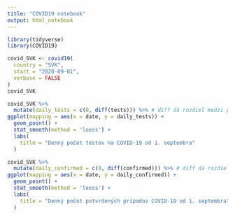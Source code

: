 ```yaml
---
title: "COVID19 notebook"
output: html_notebook
---
```


```r
library(tidyverse)
library(COVID19)
```

```r
covid_SVK <- covid19(
  country = "SVK",
  start = "2020-09-01",
  verbose = FALSE
)
covid_SVK
```

```r
covid_SVK %>% 
  mutate(daily_tests = c(0, diff(tests))) %>% # diff dá rozdiel medzi po sebe idúcimi dňami, na začiatok dopĺňame nulu.
ggplot(mapping = aes(x = date, y = daily_tests)) +
  geom_point() +
  stat_smooth(method = 'loess') +
  labs(
    title = "Denný počet testov na COVID-19 od 1. septembra"
  )
```
```r
covid_SVK %>% 
  mutate(daily_confirmed = c(0, diff(confirmed))) %>% # diff dá rozdiel medzi po sebe idúcimi dňami, na začiatok dopĺňame nulu.
ggplot(mapping = aes(x = date, y = daily_confirmed)) +
  geom_point() +
  stat_smooth(method = 'loess') +
  labs(
    title = "Denný počet potvrdených prípadov COVID-19 od 1. septembra"
  )
```

